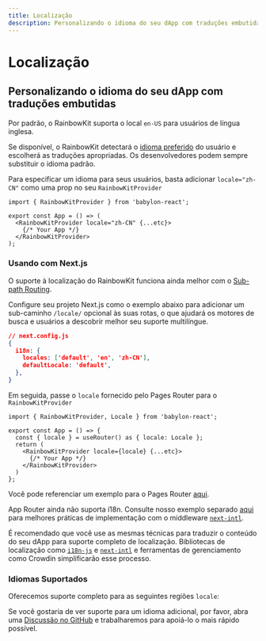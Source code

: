 ```yaml
---
title: Localização
description: Personalizando o idioma do seu dApp com traduções embutidas
---
```


# Localização

## Personalizando o idioma do seu dApp com traduções embutidas

Por padrão, o RainbowKit suporta o local `en-US` para usuários de língua inglesa.

Se disponível, o RainbowKit detectará o [idioma preferido](https://developer.mozilla.org/en-US/docs/Web/API/Navigator/language) do usuário e escolherá as traduções apropriadas. Os desenvolvedores podem sempre substituir o idioma padrão.

Para especificar um idioma para seus usuários, basta adicionar `locale="zh-CN"` como uma prop no seu `RainbowKitProvider`

```tsx
import { RainbowKitProvider } from 'babylon-react';

export const App = () => (
  <RainbowKitProvider locale="zh-CN" {...etc}>
    {/* Your App */}
  </RainbowKitProvider>
);
```

### Usando com Next.js

O suporte à localização do RainbowKit funciona ainda melhor com o [Sub-path Routing](https://nextjs.org/docs/pages/building-your-application/routing/internationalization#sub-path-routing).

Configure seu projeto Next.js como o exemplo abaixo para adicionar um sub-caminho `/locale/` opcional às suas rotas, o que ajudará os motores de busca e usuários a descobrir melhor seu suporte multilíngue.

```json
// next.config.js
{
  i18n: {
    locales: ['default', 'en', 'zh-CN'],
    defaultLocale: 'default',
  },
}
```

Em seguida, passe o `locale` fornecido pelo Pages Router para o `RainbowKitProvider`

```tsx
import { RainbowKitProvider, Locale } from 'babylon-react';

export const App = () => {
  const { locale } = useRouter() as { locale: Locale };
  return (
    <RainbowKitProvider locale={locale} {...etc}>
      {/* Your App */}
    </RainbowKitProvider>
  )
};
```

Você pode referenciar um exemplo para o Pages Router [aqui](https://github.com/rainbow-me/rainbowkit/tree/main/examples/with-next).

App Router ainda não suporta i18n. Consulte nosso exemplo separado [aqui](https://github.com/rainbow-me/rainbowkit/tree/main/examples/with-next-app-i18n) para melhores práticas de implementação com o middleware [`next-intl`](https://github.com/amannn/next-intl).

É recomendado que você use as mesmas técnicas para traduzir o conteúdo do seu dApp para suporte completo de localização. Bibliotecas de localização como [`i18n-js`](https://github.com/fnando/i18n) e [`next-intl`](https://github.com/amannn/next-intl) e ferramentas de gerenciamento como Crowdin simplificarão esse processo.

### Idiomas Suportados

Oferecemos suporte completo para as seguintes regiões `locale`:

<Table
  header={[
    'Idioma', 'Região', 'Localidade', 'Abreviação'
  ]}
  dataTypes={[
    'string', 'string', 'code', 'code'
  ]}
  data={[
    ['English', 'United States 🇺🇸', 'en-US', 'en'],
    ['中文', 'Mainland China 🇨🇳', 'zh-CN', 'zh-Hans', 'zh'],
    ['繁體中文', 'Hong Kong 🇭🇰', 'zh-HK'],
    ['繁體中文', 'Taiwan 🇹🇼', 'zh-TW', 'zh-Hant'],
    ['हिंदी', 'India 🇮🇳', 'hi-IN', 'hi'],
    ['Español', 'Latin America 🌎', 'es-419', 'es'],
    ['Français', 'France 🇫🇷', 'fr-FR', 'fr'],
    ['العربية', 'Middle East 🌍', 'ar-AR', 'ar'],
    ['Português', 'Brazil 🇧🇷', 'pt-BR', 'pt'],
    ['Русский', 'Russia 🇷🇺', 'ru-RU', 'ru'],
    ['Bahasa Indonesia', 'Indonesia 🇮🇩', 'id-ID', 'id'],
    ['日本語', 'Japan 🇯🇵', 'ja-JP', 'ja'],
    ['Türkçe', 'Turkey 🇹🇷', 'tr-TR', 'tr'],
    ['한국어', 'South Korea 🇰🇷', 'ko-KR', 'ko'],
    ['ภาษาไทย', 'Thailand 🇹🇭', 'th-TH', 'th'],
    ['українська', 'Ukraine 🇺🇦', 'uk-UA', 'ua'],
  ]}
/>

Se você gostaria de ver suporte para um idioma adicional, por favor, abra uma [Discussão no GitHub](https://github.com/rainbow-me/rainbowkit/discussions/new?category=ideas) e trabalharemos para apoiá-lo o mais rápido possível.
